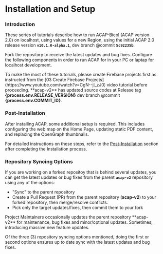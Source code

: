 
# Installation and Setup

### Introduction

These series of tutorials describe how to run ACAP-Bicol (ACAP version 2.0) on localhost, using values for a new Region, using the initial ACAP 2.0 release version **`v10.1.0-alpha.1`**, dev branch @commit **`5c92235b`**.

Fork the repository to receive the latest updates and bug fixes. Configure the following components in order to run ACAP for in your PC or laptap for localhost development.

<Callout type="info">
To make the most of these tutorials, please create Firebase projects first as instructed from the [03 Create Firebase Projects](https://www.youtube.com/watch?v=CgN--jl_zJ0) video tutorial before proceeding.
</Callout>

<Callout type="default" emoji="💡">
**acap-v2** has updated source codes at Release tag <b>{process.env.RELEASE_VERSION}</b> dev branch @commit <b>{process.env.COMMIT_ID}</b>.
</Callout>

<br />

<Cards>
  <Card title="A. Firebase Initialization" href="/installation/firebase" />
  <Card title="B. Server Setup" href="/installation/server-setup" />
  <Card title="C. Client Setup" href="/installation/client-setup" />
  <Card title="D. Integration" href="/installation/integration" />
  <Card title="E. Accounts" href="/installation/accounts" />
  <Card title="F. Conclusion" href="/installation/conclusion" />
</Cards>

### Post-Installation

After installing ACAP, some additional setup is required. This includes configuring the web map on the Home Page, updating static PDF content, and replacing the OpenGraph thumbnails.

For detailed instructions on these steps, refer to the [Post-Installation](/post-installation) section after completing the Installation process.

### Repository Syncing Options

If you are working on a forked repositoy that is behind several updates, you can get the latest updates or bug fixes from the parent **`acap-v2`** repository using any of the options:

- "Sync" to the parent repository
- Create a Pull Request (PR) from the parent repository (**acap-v2**) to your forked repository, then merge/resolve conflicts.
- Pick only the target updates/fixes, then commit them to your fork

<Callout type="info" emoji="ℹ️">
Project Maintainers occasionally updates the parent repository **acap-v2** for maintenance, bug fixes and minor/optional updates. Sometimes, introducing massive new feature updates.

Of the three (3) repository syncing options mentioned, doing the first or second options ensures up to date sync with the latest updates and bug fixes.
</Callout>